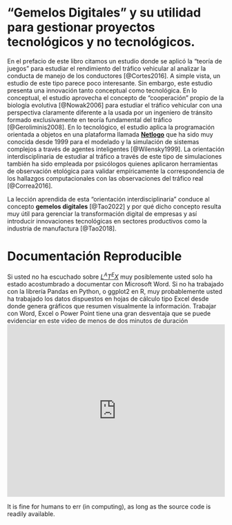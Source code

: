 # "Gemelos Digitales" y su utilidad para gestionar proyectos tecnológicos y no tecnológicos. 

En el prefacio de este libro citamos un estudio donde se aplicó la "teoría de juegos" para estudiar el rendimiento del tráfico vehicular al analizar la conducta de manejo de los conductores [@Cortes2016]. A simple vista, un estudio de este tipo parece poco interesante. Sin embargo, este estudio presenta una innovación tanto conceptual como tecnológica. En lo conceptual, el estudio aprovecha el concepto de "cooperación" propio de la biología evolutiva [@Nowak2006] para estudiar el tráfico vehicular con una perspectiva claramente diferente a la usada por un ingeniero de tránsito formado exclusivamente en teoría fundamental del tráfico [@Geroliminis2008]. En lo tecnológico, el estudio aplica la programación orientada a objetos en una plataforma llamada [**Netlogo**](https://ccl.northwestern.edu/netlogo/) que ha sido muy conocida desde 1999 para el modelado y la simulación de sistemas complejos a través de agentes inteligentes [@Wilensky1999]. La orientación interdisciplinaria de estudiar al tráfico a través de este tipo de simulaciones también ha sido empleada por psicólogos quienes aplicaron herramientas de observación etológica para validar empíricamente la correspondencia de los hallazgos computacionales con las observaciones del tráfico real [@Correa2016].

La lección aprendida de esta "orientación interdisciplinaria" conduce al concepto **gemelos digitales** [@Tao2022] y por qué dicho concepto resulta muy útil para gerenciar la transformación digital de empresas y así introducir innovaciones tecnológicas en sectores productivos como la industria de manufactura [@Tao2018].



# Documentación Reproducible

Si usted no ha escuchado sobre [_L^A^T^E^X_](https://es.wikipedia.org/wiki/LaTeX) muy posiblemente usted solo ha estado acostumbrado a documentar con Microsoft Word. Si no ha trabajado con la librería Pandas en Python, o ggplot2 en R, muy probablemente usted ha trabajado los datos dispuestos en hojas de cálculo tipo Excel desde donde genera gráficos que resumen visualmente la información. Trabajar con Word, Excel o Power Point tiene una gran desventaja que se puede evidenciar en este video de menos de dos minutos de duración 
    <iframe width="100%" height="400" src="https://www.youtube.com/embed/s3JldKoA0zw?rel=0" frameborder="0" allow="autoplay; encrypted-media" allowfullscreen></iframe>



It is fine for humans to err (in computing), as long as the source code is readily available.
